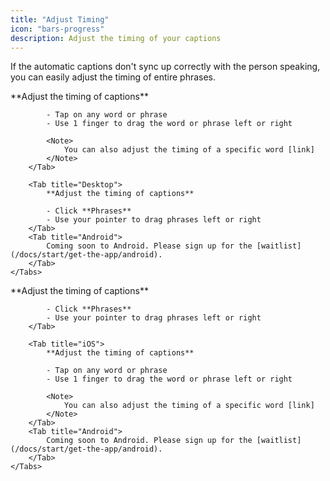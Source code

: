 ```yaml
---
title: "Adjust Timing"
icon: "bars-progress"
description: Adjust the timing of your captions
---
```


If the automatic captions don't sync up correctly with the person speaking, you can easily adjust the timing of entire phrases.

<div id="ios-tab">
    <Tabs>
        <Tab title="iOS">
            **Adjust the timing of captions**

            - Tap on any word or phrase
            - Use 1 finger to drag the word or phrase left or right

            <Note>
                You can also adjust the timing of a specific word [link]
            </Note>
        </Tab>

        <Tab title="Desktop">
            **Adjust the timing of captions**

            - Click **Phrases**
            - Use your pointer to drag phrases left or right
        </Tab>
        <Tab title="Android">
            Coming soon to Android. Please sign up for the [waitlist](/docs/start/get-the-app/android).
        </Tab>
    </Tabs>
</div>


<div id="desktop-tab">
    <Tabs>
        <Tab title="Desktop">
            **Adjust the timing of captions**

            - Click **Phrases**
            - Use your pointer to drag phrases left or right
        </Tab>

        <Tab title="iOS">
            **Adjust the timing of captions**

            - Tap on any word or phrase
            - Use 1 finger to drag the word or phrase left or right

            <Note>
                You can also adjust the timing of a specific word [link]
            </Note>
        </Tab>
        <Tab title="Android">
            Coming soon to Android. Please sign up for the [waitlist](/docs/start/get-the-app/android).
        </Tab>
    </Tabs>
</div>
